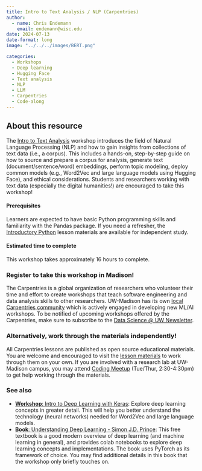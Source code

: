 ```yaml
---
title: Intro to Text Analysis / NLP (Carpentries)
author: 
  - name: Chris Endemann
    email: endemann@wisc.edu
date: 2024-07-13
date-format: long
image: "../../../images/BERT.png"

categories:
  - Workshops
  - Deep learning
  - Hugging Face
  - Text analysis
  - NLP
  - LLM
  - Carpentries
  - Code-along
---
```


## About this resource
The [Intro to Text Analysis](https://carpentries-incubator.github.io/python-text-analysis/index.html) workshop introduces the field of Natural Language Processing (NLP) and how to gain insights from collections of text data (i.e., a corpus). This includes a hands-on, step-by-step guide on how to source and prepare a corpus for analysis, generate text (document/sentence/word) embeddings, perform topic modeling, deploy common models (e.g., Word2Vec and large language models using Hugging Face), and ethical considerations. Students and researchers working with text data (especially the digital humanities!) are encouraged to take this workshop!

#### Prerequisites
Learners are expected to have basic Python programming skills and familiarity with the Pandas package. If you need a refresher, the [Introductory Python](https://uw-madison-datascience.github.io/ML-X-Nexus/Learn/Workshops/Intro-Python_Gapminder.html) lesson materials are available for independent study.

#### Estimated time to complete
This workshop takes approximately 16 hours to complete. 

### Register to take this workshop in Madison!
The Carpentries is a global organization of researchers who volunteer their time and effort to create workshops that teach software engineering and data analysis skills to other researchers. UW-Madison has its own [local Carpentries community](https://datascience.wisc.edu/uw-madison-carpentries-community/) which is actively engaged in developing new ML/AI workshops. To be notified of upcoming workshops offered by the Carpentries, make sure to subscribe to the [Data Science @ UW Newsletter](https://datascience.wisc.edu/newsletter/). 

### Alternatively, work through the materials independently!
All Carpentries lessons are published as open source educational materials. You are welcome and encouraged to visit the [lesson materials](https://carpentries-incubator.github.io/python-text-analysis/index.html) to work through them on your own. If you are involved with a research lab at UW-Madison campus, you may attend [Coding Meetup](https://datascience.wisc.edu/hub/#dropin) (Tue/Thur, 2:30-4:30pm) to get help working through the materials.

### See also
- [**Workshop**: Intro to Deep Learning with Keras](https://uw-madison-datascience.github.io/ML-X-Nexus/Learn/Workshops/Intro-Deeplearning_Keras.html): Explore deep learning concepts in greater detail. This will help you better understand the technology (neural networks) needed for Word2Vec and large language models.
- [**Book**: Understanding Deep Learning - Simon J.D. Prince](https://uw-madison-datascience.github.io/ML-X-Nexus/Learn/Books/Intro-Deeplearning_SimonJDPrince.html): This free textbook is a good modern overview of deep learning (and machine learning in general), and provides colab notebooks to explore deep learning concepts and implementations. The book uses PyTorch as its framework of choice. You may find additional details in this book that the workshop only briefly touches on.
